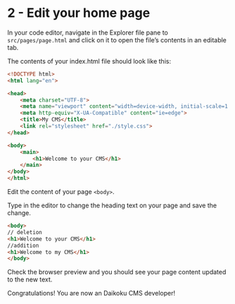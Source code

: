 # 2 - Edit your home page

In your code editor, navigate in the Explorer file pane to `src/pages/page.html` and click on it to open the file’s contents in an editable tab.

The contents of your index.html file should look like this:

```html title="src/pages/page.html"
<!DOCTYPE html>
<html lang="en">

<head>
    <meta charset="UTF-8">
    <meta name="viewport" content="width=device-width, initial-scale=1.0">
    <meta http-equiv="X-UA-Compatible" content="ie=edge">
    <title>My CMS</title>
    <link rel="stylesheet" href="./style.css">
</head>

<body>
    <main>
        <h1>Welcome to your CMS</h1>
    </main>
</body>
</html>
```

Edit the content of your page `<body>`.

Type in the editor to change the heading text on your page and save the change.

```html title="src/pages/page.html"
<body>
// deletion
<h1>Welcome to your CMS</h1>
//addition
<h1>Welcome to my CMS</h1>
</body>
```

Check the browser preview and you should see your page content updated to the new text.

Congratulations! You are now an Daikoku CMS developer!


